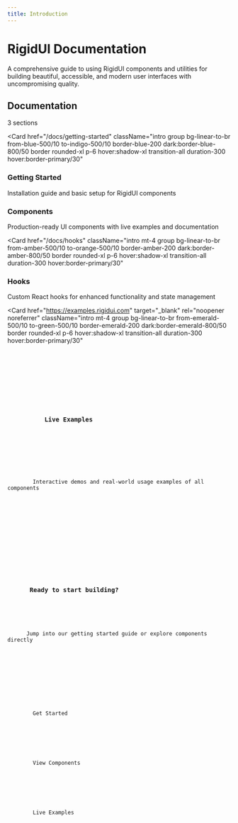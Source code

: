 ```yaml
---
title: Introduction
---
```



<div className="mb-12 md:mb-16 text-center flex flex-col intro gap-4">
  <h1 className="text-4xl sm:text-5xl font-extrabold text-slate-900 dark:text-slate-50">
    RigidUI Documentation
  </h1>
  <p className="text-slate-600 dark:text-slate-400 max-w-3xl mx-auto text-base sm:text-lg leading-relaxed">
    A comprehensive guide to using RigidUI components and utilities for building
    beautiful, accessible, and modern user interfaces with uncompromising
    quality.
  </p>
</div>
<div className="flex items-center intro mb-8">
  <h2 className="text-2xl sm:text-3xl font-bold text-slate-800 dark:text-slate-100">
    Documentation
  </h2>
  <div className="ml-4 h-px bg-slate-200 dark:bg-slate-700/50 grow"></div>
  <Badge
    variant="outline"
    className="ml-3 px-2.5 text-sm border-slate-300 dark:border-slate-700 text-slate-600 dark:text-slate-300 bg-white dark:bg-slate-800"
  >
    3 sections
  </Badge>
</div>

<Card
  href="/docs/getting-started"
  className="intro group bg-linear-to-br from-blue-500/10 to-indigo-500/10 border-blue-200 dark:border-blue-800/50 border rounded-xl p-6 hover:shadow-xl transition-all duration-300 hover:border-primary/30"
>
  <div className="flex items-start gap-4">
    <div className="flex h-12 w-12 items-center justify-center rounded-lg bg-blue-100 dark:bg-blue-900/30 shrink-0">
      <BookOpen className="h-6 w-6 text-blue-600 dark:text-blue-400" />
    </div>
    <div className="flex-1 min-w-0">
      <div className="flex items-center justify-between">
        <h3 className="text-xl font-semibold text-slate-800 dark:text-slate-100 group-hover:text-primary transition-colors">
          Getting Started
        </h3>
        <ArrowRight className="w-5 h-5 text-slate-400 dark:text-slate-500 group-hover:text-primary group-hover:translate-x-1 transition-all shrink-0" />
      </div>
      <p className="text-slate-600 dark:text-slate-400 mt-2 text-sm leading-relaxed">
        Installation guide and basic setup for RigidUI components
      </p>
    </div>
  </div>
</Card>
<Card
  href="/docs/components"
  className="intro mt-4 group bg-linear-to-br from-purple-500/10 to-violet-500/10 border-purple-200 dark:border-purple-800/50 border rounded-xl p-6 hover:shadow-xl transition-all duration-300 hover:border-primary/30"
>
  <div className="flex items-start gap-4">
    <div className="flex h-12 w-12 items-center justify-center rounded-lg bg-purple-100 dark:bg-purple-900/30 shrink-0">
      <Component className="h-6 w-6 text-purple-600 dark:text-purple-400" />
    </div>
    <div className="flex-1 min-w-0">
      <div className="flex items-center justify-between">
        <h3 className="text-xl font-semibold text-slate-800 dark:text-slate-100 group-hover:text-primary transition-colors">
          Components
        </h3>
        <ArrowRight className="w-5 h-5 text-slate-400 dark:text-slate-500 group-hover:text-primary group-hover:translate-x-1 transition-all shrink-0" />
      </div>
      <p className="text-slate-600 dark:text-slate-400 mt-2 text-sm leading-relaxed">
        Production-ready UI components with live examples and documentation
      </p>
    </div>
  </div>
</Card>

<Card
  href="/docs/hooks"
  className="intro mt-4 group bg-linear-to-br from-amber-500/10 to-orange-500/10 border-amber-200 dark:border-amber-800/50 border rounded-xl p-6 hover:shadow-xl transition-all duration-300 hover:border-primary/30"
>
  <div className="flex items-start gap-4">
    <div className="flex h-12 w-12 items-center justify-center rounded-lg bg-amber-100 dark:bg-amber-900/30 shrink-0">
      <Zap className="h-6 w-6 text-amber-600 dark:text-amber-400" />
    </div>
    <div className="flex-1 min-w-0">
      <div className="flex items-center justify-between">
        <h3 className="text-xl font-semibold text-slate-800 dark:text-slate-100 group-hover:text-primary transition-colors">
  Hooks
     </h3>
        <ArrowRight className="w-5 h-5 text-slate-400 dark:text-slate-500 group-hover:text-primary group-hover:translate-x-1 transition-all shrink-0" />
      </div>
      <p className="text-slate-600 dark:text-slate-400 mt-2 text-sm leading-relaxed">
        Custom React hooks for enhanced functionality and state management
      </p>
    </div>

  </div>
</Card>

<Card
  href="https://examples.rigidui.com"
  target="_blank"
  rel="noopener noreferrer"
  className="intro mt-4 group bg-linear-to-br from-emerald-500/10 to-green-500/10 border-emerald-200 dark:border-emerald-800/50 border rounded-xl p-6 hover:shadow-xl transition-all duration-300 hover:border-primary/30"
>
  <div className="flex items-start gap-4">
    <div className="flex h-12 w-12 items-center justify-center rounded-lg bg-emerald-100 dark:bg-emerald-900/30 shrink-0">
      <Code className="h-6 w-6 text-emerald-600 dark:text-emerald-400" />
    </div>
    <div className="flex-1 min-w-0">
      <div className="flex items-center justify-between">
        <h3 className="text-xl font-semibold text-slate-800 dark:text-slate-100 group-hover:text-primary transition-colors">
          Live Examples
        </h3>
        <ArrowRight className="w-5 h-5 text-slate-400 dark:text-slate-500 group-hover:text-primary group-hover:translate-x-1 transition-all shrink-0" />
      </div>
      <p className="text-slate-600 dark:text-slate-400 mt-2 text-sm leading-relaxed">
        Interactive demos and real-world usage examples of all components
      </p>
    </div>
  </div>
</Card>

<div className="intro mt-8 border border-slate-200 dark:border-slate-900 rounded-xl p-8">
  <div className="text-center mb-6">
    <h3 className="text-xl font-semibold text-slate-800 dark:text-slate-100 mb-2">
      Ready to start building?
    </h3>
    <p className="text-slate-600 dark:text-slate-400 text-sm">
      Jump into our getting started guide or explore components directly
    </p>
  </div>
  <div className="flex flex-col sm:flex-row gap-4 justify-center">
    <Card
      href="/docs/getting-started"
      className="flex items-center bg-primary text-primary-foreground rounded-lg font-medium hover:bg-primary/90 transition-colors"
    >
      <div className="inline-flex items-center justify-center gap-2 text-black">
        <BookOpen className="w-4 h-4" />
        Get Started
      </div>
    </Card>
    <Card
      href="/docs/components"
      className="flex items-center border border-slate-300 dark:border-slate-700 rounded-lg hover:bg-slate-50 dark:hover:bg-slate-800 transition-colors"
    >
      <div className="inline-flex items-center justify-center gap-2 text-white">
        <Component className="w-4 h-4" />
        View Components
      </div>
    </Card>
    <Card
      href="https://examples.rigidui.com"
      target="_blank"
      className="flex items-center border border-emerald-300 dark:border-emerald-700 bg-emerald-50 dark:bg-emerald-900/20 rounded-lg hover:bg-emerald-100 dark:hover:bg-emerald-900/30 transition-colors"
    >
      <div className="inline-flex items-center justify-center gap-2 text-emerald-700 dark:text-emerald-300">
        <Zap className="w-4 h-4" />
        Live Examples
      </div>
    </Card>
  </div>
</div>
